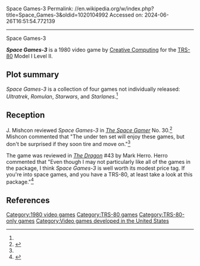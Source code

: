 Space Games-3
Permalink: //en.wikipedia.org/w/index.php?title=Space_Games-3&oldid=1020104992
Accessed on: 2024-06-26T16:51:54.772139



------
Space Games-3
{{Short description|1980 video game}}
{{Multiple issues|
{{more citations needed|date=November 2018}}
{{notability|Products|date=December 2018}}
}}

{{Infobox video game
| collapsible = 
| state = 
| italic title = 
| title = Space Games-3
| image = 
| alt = 
| caption = 
| developer = 
| publisher = Creative Computing
| series = 
| engine = 
| platforms = [[TRS-80]]
| released = 1980
| genre = 
| modes = 
}}
'''''Space Games-3''''' is a 1980 video game by [[Creative Computing]] for the [[TRS-80]] Model I Level II.

==Plot summary==
''Space Games-3'' is a collection of four games not individually released: ''Ultratrek'', ''Romulan'', ''Starwars'', and ''Starlanes''.<ref name="SG"/>

==Reception==
J. Mishcon reviewed ''Space Games-3'' in ''[[The Space Gamer]]'' No. 30.<ref name="SG">{{cite journal|last=Mishcon|first=J. |date=August 1980 |title=Capsule Reviews|journal=[[The Space Gamer]]|publisher=[[Steve Jackson Games]]|issue=30|pages=29}}</ref> Mishcon commented that "The under ten set will enjoy these games, but don't be surprised if they soon tire and move on."<ref name="SG"/>

The game was reviewed in ''[[Dragon (magazine)|The Dragon]]'' #43 by Mark Herro.  Herro commented that "Even though I may not particularly like all of the games in the package, I think ''Space Games-3'' is well worth its modest price tag. If you're into space games, and you have a TRS-80, at least take a look at this package."<ref name="Dragon43">{{cite journal
|title=The Electric Eye
|author=Herro, Mark
|journal=The Dragon
|issue=43
|date=November 1980
|pages=70–71}}</ref>

==References==
{{reflist}}

[[Category:1980 video games]]
[[Category:TRS-80 games]]
[[Category:TRS-80-only games]]
[[Category:Video games developed in the United States]]